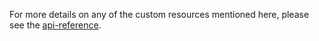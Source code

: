 For more details on any of the custom resources mentioned here, please see the
[api-reference](/vault/docs/platform/k8s/vso/api-reference).
